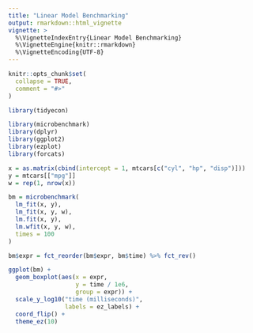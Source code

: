 ```yaml
---
title: "Linear Model Benchmarking"
output: rmarkdown::html_vignette
vignette: >
  %\VignetteIndexEntry{Linear Model Benchmarking}
  %\VignetteEngine{knitr::rmarkdown}
  %\VignetteEncoding{UTF-8}
---
```


```r
knitr::opts_chunk$set(
  collapse = TRUE,
  comment = "#>"
)
```

```r
library(tidyecon)

library(microbenchmark)
library(dplyr)
library(ggplot2)
library(ezplot)
library(forcats)

```

```r

x = as.matrix(cbind(intercept = 1, mtcars[c("cyl", "hp", "disp")]))
y = mtcars[["mpg"]]
w = rep(1, nrow(x))

```

```r

bm = microbenchmark(
  lm_fit(x, y),
  lm_fit(x, y, w),
  lm.fit(x, y),
  lm.wfit(x, y, w),
  times = 100
)

```


```r
bm$expr = fct_reorder(bm$expr, bm$time) %>% fct_rev()

ggplot(bm) +
  geom_boxplot(aes(x = expr, 
                   y = time / 1e6, 
                   group = expr)) +
  scale_y_log10("time (milliseconds)",
                labels = ez_labels) +
  coord_flip() +
  theme_ez(10)
```

